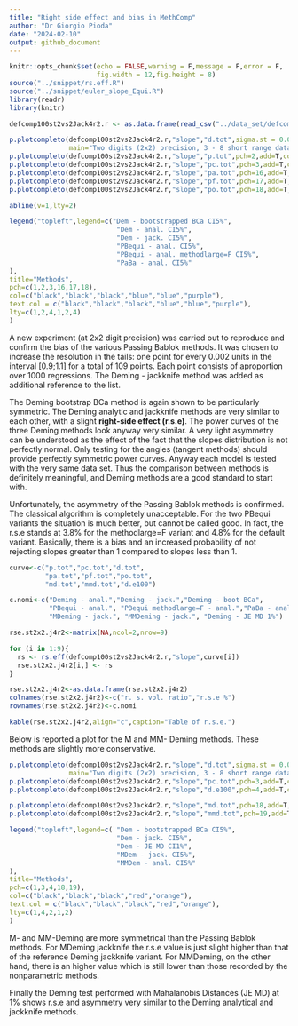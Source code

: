 ```yaml
---
title: "Right side effect and bias in MethComp"
author: "Dr Giorgio Pioda"
date: "2024-02-10"
output: github_document
---
```


```r
knitr::opts_chunk$set(echo = FALSE,warning = F,message = F,error = F,
                      fig.width = 12,fig.height = 8)
source("../snippet/rs.eff.R")
source("../snippet/euler_slope_Equi.R")
library(readr)
library(knitr)
```


```r
defcomp100st2vs2Jack4r2.r <- as.data.frame(read_csv("../data_set/defcomp100st2vs2Jack4r2.csv"))

p.plotcompleto(defcomp100st2vs2Jack4r2.r,"slope","d.tot",sigma.st = 0.03,
               main="Two digits (2x2) precision, 3 - 8 short range data set, 1000 randomizations/point",lty=1,pch=1)
p.plotcompleto(defcomp100st2vs2Jack4r2.r,"slope","p.tot",pch=2,add=T,col="black",sigma.st = 0.03,lty=2)
p.plotcompleto(defcomp100st2vs2Jack4r2.r,"slope","pc.tot",pch=3,add=T,col="black",sigma.st = 0.03,lty=4)
p.plotcompleto(defcomp100st2vs2Jack4r2.r,"slope","pa.tot",pch=16,add=T,col="blue",sigma.st = 0.03,lty=1)
p.plotcompleto(defcomp100st2vs2Jack4r2.r,"slope","pf.tot",pch=17,add=T,col="blue",sigma.st = 0.03,lty=2)
p.plotcompleto(defcomp100st2vs2Jack4r2.r,"slope","po.tot",pch=18,add=T,col="purple",sigma.st = 0.03,lty=4)

abline(v=1,lty=2)

legend("topleft",legend=c("Dem - bootstrapped BCa CI5%",
                           "Dem - anal. CI5%",
                           "Dem - jack. CI5%",
                           "PBequi - anal. CI5%",
                           "PBequi - anal. methodlarge=F CI5%",
                           "PaBa - anal. CI5%"
),
title="Methods",
pch=c(1,2,3,16,17,18),
col=c("black","black","black","blue","blue","purple"),
text.col = c("black","black","black","blue","blue","purple"),
lty=c(1,2,4,1,2,4)
)
```


A new experiment (at 2x2 digit precision) was carried out to reproduce and confirm the bias of the various Passing Bablok methods. It was chosen to increase the resolution in the tails: one point for every 0.002 units in the interval [0.9;1.1] for a total of 109 points. Each point consists of aproportion over 1000 regressions. The Deming - jackknife method was added as additional reference to the list.

The Deming bootstrap BCa method is again shown to be particularly symmetric. The Deming analytic and jackknife methods are very similar to each other, with a slight **right-side effect (r.s.e)**. The power curves of the three Deming methods look anyway very similar. A very light asymmetry can be understood as the effect of the fact that the slopes distribution is not perfectly normal. Only testing for the angles (tangent methods) should provide perfectly symmetric power curves. Anyway each model is tested with the very same data set. Thus the comparison between methods is definitely meaningful, and Deming methods are a good standard to start with.

Unfortunately, the asymmetry of the Passing Bablok methods is confirmed. The classical algorithm is completely unacceptable. For the two PBequi variants the situation is much better, but cannot be called good. In fact, the r.s.e stands at 3.8% for the methodlarge=F variant and 4.8% for the default variant. Basically, there is a bias and an increased probability of not rejecting slopes greater than 1 compared to slopes less than 1.

```r
curve<-c("p.tot","pc.tot","d.tot",
         "pa.tot","pf.tot","po.tot",
         "md.tot","mmd.tot","d.e100")

c.nomi<-c("Deming - anal.","Deming - jack.","Deming - boot BCa",
          "PBequi - anal.", "PBequi methodlarge=F - anal.","PaBa - anal.",
          "MDeming - jack.", "MMDeming - jack.", "Deming - JE MD 1%")

rse.st2x2.j4r2<-matrix(NA,ncol=2,nrow=9)

for (i in 1:9){
  rs <- rs.eff(defcomp100st2vs2Jack4r2.r,"slope",curve[i])
  rse.st2x2.j4r2[i,] <- rs
}

rse.st2x2.j4r2<-as.data.frame(rse.st2x2.j4r2)
colnames(rse.st2x2.j4r2)<-c("r. s. vol. ratio","r.s.e %")
rownames(rse.st2x2.j4r2)<-c.nomi

kable(rse.st2x2.j4r2,align="c",caption="Table of r.s.e.")
```

Below is reported a plot for the M and MM- Deming methods. These methods are slightly more conservative.

```r

p.plotcompleto(defcomp100st2vs2Jack4r2.r,"slope","d.tot",sigma.st = 0.03,
               main="Two digits (2x2) precision, 3 - 8 short range data set, 1000 randomizations/point",lty=1,pch=1)
p.plotcompleto(defcomp100st2vs2Jack4r2.r,"slope","pc.tot",pch=3,add=T,col="black",sigma.st = 0.03,lty=4)
p.plotcompleto(defcomp100st2vs2Jack4r2.r,"slope","d.e100",pch=4,add=T,col="black",sigma.st = 0.03,lty=2)

p.plotcompleto(defcomp100st2vs2Jack4r2.r,"slope","md.tot",pch=18,add=T,col="red",sigma.st = 0.03,lty=1)
p.plotcompleto(defcomp100st2vs2Jack4r2.r,"slope","mmd.tot",pch=19,add=T,col="orange",sigma.st = 0.03,lty=2)

legend("topleft",legend=c( "Dem - bootstrapped BCa CI5%",
                           "Dem - jack. CI5%",
                           "Dem - JE MD CI1%",
                           "MDem - jack. CI5%",
                           "MMDem - anal. CI5%"
),
title="Methods",
pch=c(1,3,4,18,19),
col=c("black","black","black","red","orange"),
text.col = c("black","black","black","red","orange"),
lty=c(1,4,2,1,2)
)

```


M- and MM-Deming are more symmetrical than the Passing Bablok methods. For MDeming jackknife the r.s.e value is just slight higher than that of the reference Deming jackknife variant. For MMDeming, on the other hand, there is an higher value which is still lower than those recorded by the nonparametric methods.

Finally the Deming test performed with Mahalanobis Distances (JE MD) at 1% shows r.s.e and asymmetry very similar to the Deming analytical and jackknife methods.


